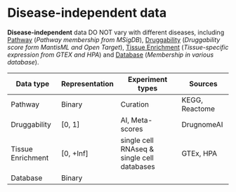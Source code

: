 # Disease-independent data

**Disease-independent** data DO NOT vary with different diseases, including [Pathway](disease-independent-data/pathway.mdx) (_Pathway membership from MSigDB_), [Druggability](disease-independent-data/druggability.mdx) (_Druggability score form MantisML and Open Target_), [Tissue Enrichment](disease-independent-data/tissue-enrichment.mdx) (_Tissue-specific expression from GTEX and HPA_) and [Database](disease-independent-data/database.mdx) (_Membership in various database_).

| Data type         | Representation | Experiment types                           | Sources        |
| ----------------- | -------------- | ------------------------------------------ | -------------- |
| Pathway           | Binary         | Curation                                   | KEGG, Reactome |
| Druggability      | [0, 1]         | AI, Meta-scores                            | DrugnomeAI     |
| Tissue Enrichment | [0, +Inf]      | single cell RNAseq & single cell databases | GTEx, HPA      |
| Database          | Binary         |                                            |                |
